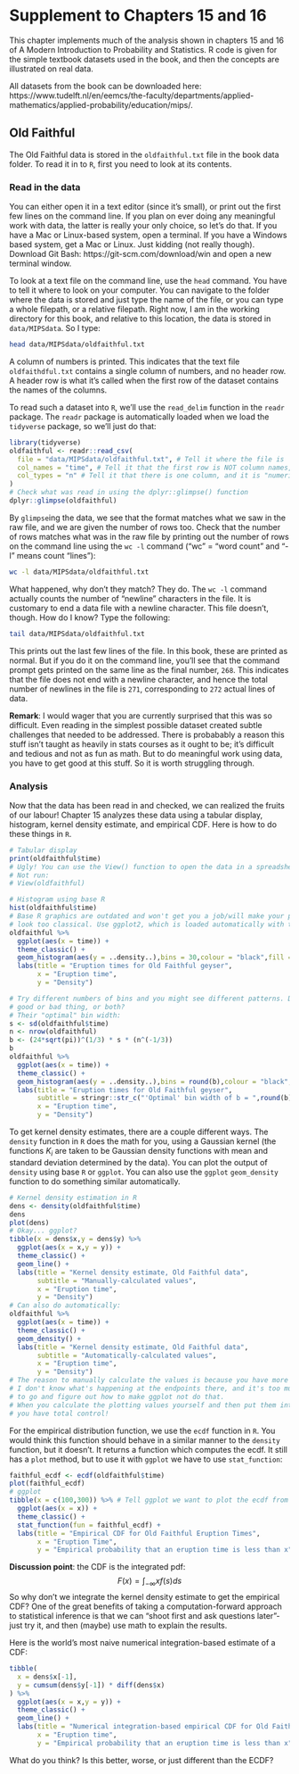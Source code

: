 # Supplement to Chapters 15 and 16

This chapter implements much of the analysis shown in chapters 15 and 16 of 
A Modern Introduction to Probability and Statistics. R code is given for the
simple textbook datasets used in the book, and then the concepts are
illustrated on real data.

All datasets from the book can be downloaded here: https://www.tudelft.nl/en/eemcs/the-faculty/departments/applied-mathematics/applied-probability/education/mips/.

## Old Faithful

The Old Faithful data is stored in the `oldfaithful.txt` file in the book data
folder. To read it in to `R`, first you need to look at its contents.

### Read in the data

You can either open it in a text editor (since it's small), or print out the
first few lines on the command line. If you plan on ever doing any meaningful work
with data, the latter is really your only choice, so let's do that. If you have
a Mac or Linux-based system, open a terminal. If you have a Windows based system,
get a Mac or Linux. Just kidding (not really though). Download Git Bash: https://git-scm.com/download/win 
and open a new terminal window. 

To look at a text file on the command line, use the `head` command. You have to
tell it where to look on your computer. You can navigate to the folder where the
data is stored and just type the name of the file, or you can type a whole filepath,
or a relative filepath. Right now, I am in the working directory for this book,
and relative to this location, the data is stored in `data/MIPSdata`. So I type:

```bash
head data/MIPSdata/oldfaithful.txt
```

A column of numbers is printed. This indicates that the text file `oldfaithdful.txt`
contains a single column of numbers, and no header row. A header row is what it's
called when the first row of the dataset contains the names of the columns.

To read such a dataset into `R`, we'll use the `read_delim` function in the `readr`
package. The `readr` package is automatically loaded when we load the `tidyverse`
package, so we'll just do that:

```r
library(tidyverse)
oldfaithful <- readr::read_csv(
  file = "data/MIPSdata/oldfaithful.txt", # Tell it where the file is
  col_names = "time", # Tell it that the first row is NOT column names, and at the same time, tell it what name you want for the column.
  col_types = "n" # Tell it that there is one column, and it is "numeric" (n)
)
# Check what was read in using the dplyr::glimpse() function
dplyr::glimpse(oldfaithful)
```

By `glimpse`ing the data, we see that the format matches what we saw in the raw
file, and we are given the number of rows too. Check that the number of rows matches
what was in the raw file by printing out the number of rows on the command line
using the `wc -l` command ("wc" = "word count" and "-l" means count "lines"):

```bash
wc -l data/MIPSdata/oldfaithful.txt
```

What happened, why don't they match? They do. The `wc -l` command actually counts
the number of "newline" characters in the file. It is customary to end a data file
with a newline character. This file doesn't, though. How do I know? Type the following:

```bash
tail data/MIPSdata/oldfaithful.txt
```

This prints out the last few lines of the file. In this book, these are printed 
as normal. But if you do it on the command line, you'll see that the command
prompt gets printed on the same line as the final number, `268`. This indicates
that the file does not end with a newline character, and hence the total number
of newlines in the file is `271`, corresponding to `272` actual lines of data.

**Remark**: I would wager that you are currently surprised that this was so difficult.
Even reading in the simplest possible dataset created subtle challenges that needed
to be addressed. There is probabably a reason this stuff isn't taught as heavily
in stats courses as it ought to be; it's difficult and tedious and not as fun
as math. But to do meaningful work using data, you have to get good at this stuff.
So it is worth struggling through.

### Analysis

Now that the data has been read in and checked, we can realized the fruits of 
our labour! Chapter 15 analyzes these data using a tabular display, histogram, kernel density
estimate, and empirical CDF. Here is how to do these things in `R`.

```r
# Tabular display
print(oldfaithful$time)
# Ugly! You can use the View() function to open the data in a spreadsheet
# Not run:
# View(oldfaithful)

# Histogram using base R
hist(oldfaithful$time)
# Base R graphics are outdated and won't get you a job/will make your papers
# look too classical. Use ggplot2, which is loaded automatically with the tidyverse:
oldfaithful %>%
  ggplot(aes(x = time)) +
  theme_classic() +
  geom_histogram(aes(y = ..density..),bins = 30,colour = "black",fill = "blue",alpha = .3) +
  labs(title = "Eruption times for Old Faithful geyser",
       x = "Eruption time",
       y = "Density")

# Try different numbers of bins and you might see different patterns. Do you think this is a
# good or bad thing, or both?
# Their "optimal" bin width:
s <- sd(oldfaithful$time)
n <- nrow(oldfaithful)
b <- (24*sqrt(pi))^(1/3) * s * (n^(-1/3))
b
oldfaithful %>%
  ggplot(aes(x = time)) +
  theme_classic() +
  geom_histogram(aes(y = ..density..),bins = round(b),colour = "black",fill = "blue",alpha = .3) +
  labs(title = "Eruption times for Old Faithful geyser",
       subtitle = stringr::str_c("'Optimal' bin width of b = ",round(b)),
       x = "Eruption time",
       y = "Density")

```

To get kernel density estimates, there are a couple different ways. The `density`
function in `R` does the math for you, using a Gaussian kernel (the functions $K_{i}$
are taken to be Gaussian density functions with mean and standard deviation
determined by the data). You can plot the output of `density` using base `R` or
`ggplot`. You can also use the `ggplot` `geom_density` function to do something
similar automatically.

```r
# Kernel density estimation in R
dens <- density(oldfaithful$time)
dens
plot(dens)
# Okay... ggplot?
tibble(x = dens$x,y = dens$y) %>%
  ggplot(aes(x = x,y = y)) +
  theme_classic() + 
  geom_line() +
  labs(title = "Kernel density estimate, Old Faithful data",
       subtitle = "Manually-calculated values",
       x = "Eruption time",
       y = "Density")
# Can also do automatically:
oldfaithful %>%
  ggplot(aes(x = time)) +
  theme_classic() + 
  geom_density() +
  labs(title = "Kernel density estimate, Old Faithful data",
       subtitle = "Automatically-calculated values",
       x = "Eruption time",
       y = "Density")
# The reason to manually calculate the values is because you have more control.
# I don't know what's happening at the endpoints there, and it's too much work
# to go and figure out how to make ggplot not do that.
# When you calculate the plotting values yourself and then put them into ggplot,
# you have total control!
```

For the empirical distribution function, we use the `ecdf` function in `R`. You
would think this function should behave in a similar manner to the `density` function,
but it doesn't. It returns a function which computes the ecdf. It still has a `plot`
method, but to use it with `ggplot` we have to use `stat_function`:

```r
faithful_ecdf <- ecdf(oldfaithful$time)
plot(faithful_ecdf)
# ggplot
tibble(x = c(100,300)) %>% # Tell ggplot we want to plot the ecdf from 100 to 300
  ggplot(aes(x = x)) +
  theme_classic() +
  stat_function(fun = faithful_ecdf) +
  labs(title = "Empirical CDF for Old Faithful Eruption Times",
       x = "Eruption Time",
       y = "Empirical probability that an eruption time is less than x")
```

**Discussion point**: the CDF is the integrated pdf:
$$
F(x) = \int_{-\infty}{x}f(s)ds
$$
So why don't we integrate the kernel density estimate to get the empirical CDF?
One of the great benefits of taking a computation-forward approach to statistical
inference is that we can "shoot first and ask questions later"- just try it, and
then (maybe) use math to explain the results.

Here is the world's most naive numerical integration-based estimate of a CDF:

```r
tibble(
  x = dens$x[-1],
  y = cumsum(dens$y[-1]) * diff(dens$x)
) %>%
  ggplot(aes(x = x,y = y)) +
  theme_classic() +
  geom_line() +
  labs(title = "Numerical integration-based empirical CDF for Old Faithful data",
       x = "Eruption time",
       y = "Empirical probability that an eruption time is less than x")

```

What do you think? Is this better, worse, or just different than the ECDF?
